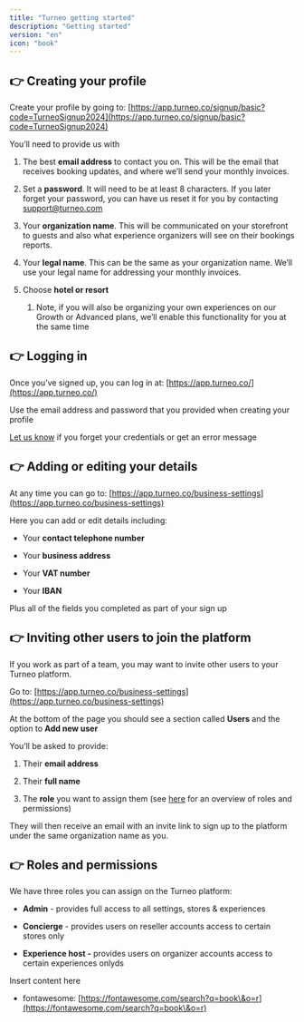 ```yaml
---
title: "Turneo getting started"
description: "Getting started"
version: "en"
icon: "book"
---
```


## 👉 Creating your profile

Create your profile by going to: [https://app.turneo.co/signup/basic?code=TurneoSignup2024](https://app.turneo.co/signup/basic?code=TurneoSignup2024)

You’ll need to provide us with

1. The best **email address** to contact you on. This will be the email that receives booking updates, and where we’ll send your monthly invoices.

2. Set a **password**. It will need to be at least 8 characters. If you later forget your password, you can have us reset it for you by contacting [support@turneo.com](mailto:support@turneo.com)

3. Your **organization name**. This will be communicated on your storefront to guests and also what experience organizers will see on their bookings reports.

4. Your **legal name**. This can be the same as your organization name. We’ll use your legal name for addressing your monthly invoices.

5. Choose **hotel or resort**

   1. Note, if you will also be organizing your own experiences on our Growth or Advanced plans, we’ll enable this functionality for you at the same time

## 👉 Logging in

Once you’ve signed up, you can log in at: [https://app.turneo.co/](https://app.turneo.co/)

Use the email address and password that you provided when creating your profile

[Let us know](mailto:support@turneo.com) if you forget your credentials or get an error message

## 👉 Adding or editing your details

At any time you can go to: [https://app.turneo.co/business-settings](https://app.turneo.co/business-settings)

Here you can add or edit details including:

* Your **contact telephone number**

* Your **business address**

* Your **VAT number**

* Your **IBAN**

Plus all of the fields you completed as part of your sign up

## 👉 Inviting other users to join the platform

If you work as part of a team, you may want to invite other users to your Turneo platform.

Go to: [https://app.turneo.co/business-settings](https://app.turneo.co/business-settings)

At the bottom of the page you should see a section called **Users** and the option to **Add new user**

You’ll be asked to provide:

1. Their **email address**

2. Their **full name**

3. The **role** you want to assign them (see [here](https://www.notion.so/Creating-your-account-Resellers-d93711edd6844d39ad21b7d7ca5b0fc1?pvs=21) for an overview of roles and permissions)

They will then receive an email with an invite link to sign up to the platform under the same organization name as you.

## 👉 Roles and permissions

We have three roles you can assign on the Turneo platform:

* **Admin** - provides full access to all settings, stores & experiences

* **Concierge** - provides users on reseller accounts access to certain stores only

* **Experience host -** provides users on organizer accounts access to certain experiences onlyds

<Card title="New Card" icon="user">
  Insert content here
</Card>

* fontawesome: [https://fontawesome.com/search?q=book\&o=r](https://fontawesome.com/search?q=book\&o=r)